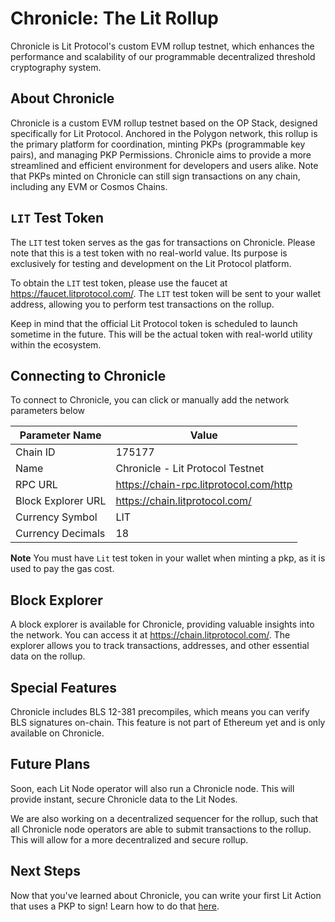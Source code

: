 
# Chronicle: The Lit Rollup

Chronicle is Lit Protocol's custom EVM rollup testnet, which enhances the performance and scalability of our programmable decentralized threshold cryptography system.

<AddRollupButton />

## About Chronicle

Chronicle is a custom EVM rollup testnet based on the OP Stack, designed specifically for Lit Protocol. Anchored in the Polygon network, this rollup is the primary platform for coordination, minting PKPs (programmable key pairs), and managing PKP Permissions. Chronicle aims to provide a more streamlined and efficient environment for developers and users alike. Note that PKPs minted on Chronicle can still sign transactions on any chain, including any EVM or Cosmos Chains.

## `LIT` Test Token

The `LIT` test token serves as the gas for transactions on Chronicle. Please note that this is a test token with no real-world value. Its purpose is exclusively for testing and development on the Lit Protocol platform.

To obtain the `LIT` test token, please use the faucet at https://faucet.litprotocol.com/. The `LIT` test token will be sent to your wallet address, allowing you to perform test transactions on the rollup.

Keep in mind that the official Lit Protocol token is scheduled to launch sometime in the future. This will be the actual token with real-world utility within the ecosystem.

## Connecting to Chronicle

To connect to Chronicle, you can click <AddRollupButton /> or manually add the network parameters below

| Parameter Name     | Value                                  |
| ------------------ | -------------------------------------- |
| Chain ID           | 175177                                 |
| Name               | Chronicle - Lit Protocol Testnet       |
| RPC URL            | https://chain-rpc.litprotocol.com/http |
| Block Explorer URL | https://chain.litprotocol.com/         |
| Currency Symbol    | LIT                                    |
| Currency Decimals  | 18                                     |

**Note** You must have `Lit` test token in your wallet when minting a pkp, as it is used to pay the gas cost.

## Block Explorer

A block explorer is available for Chronicle, providing valuable insights into the network. You can access it at https://chain.litprotocol.com/. The explorer allows you to track transactions, addresses, and other essential data on the rollup.

## Special Features

Chronicle includes BLS 12-381 precompiles, which means you can verify BLS signatures on-chain. This feature is not part of Ethereum yet and is only available on Chronicle.

## Future Plans

Soon, each Lit Node operator will also run a Chronicle node. This will provide instant, secure Chronicle data to the Lit Nodes.

We are also working on a decentralized sequencer for the rollup, such that all Chronicle node operators are able to submit transactions to the rollup. This will allow for a more decentralized and secure rollup.

## Next Steps

Now that you've learned about Chronicle, you can write your first Lit Action that uses a PKP to sign! Learn how to do that [here](../LitActions/intro).
